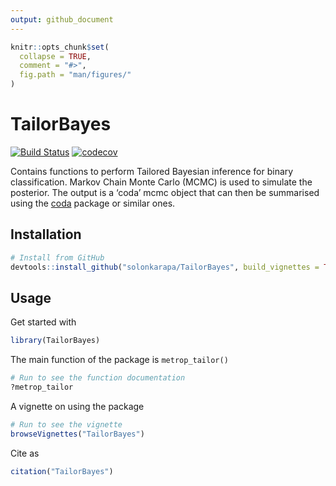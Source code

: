 ```yaml
---
output: github_document
---
```


<!-- README.md is generated from README.Rmd. Please edit that file -->

```r
knitr::opts_chunk$set(
  collapse = TRUE,
  comment = "#>",
  fig.path = "man/figures/"
)
```


# TailorBayes

<!-- badges: start -->
[![Build Status](https://travis-ci.org/solonkarapa/TailorBayes.svg?branch=master)](https://travis-ci.org/solonkarapa/TailorBayes)
[![codecov](https://codecov.io/gh/solonkarapa/TailorBayes/branch/master/graph/badge.svg)](https://codecov.io/gh/solonkarapa/TailorBayes)

Contains functions to perform Tailored Bayesian inference for binary classification. Markov Chain Monte Carlo (MCMC) is used to simulate the posterior. The output is a 'coda' mcmc object that can then be summarised using the [coda](https://cran.r-project.org/web/packages/coda/index.html) package or similar ones. 

## Installation

```r
# Install from GitHub
devtools::install_github("solonkarapa/TailorBayes", build_vignettes = TRUE)
```

## Usage

Get started with

```r
library(TailorBayes)
```

The main function of the package is `metrop_tailor()`

```r
# Run to see the function documentation
?metrop_tailor
```

A vignette on using the package 

```r
# Run to see the vignette
browseVignettes("TailorBayes")
```

Cite as 

```r
citation("TailorBayes")
```


